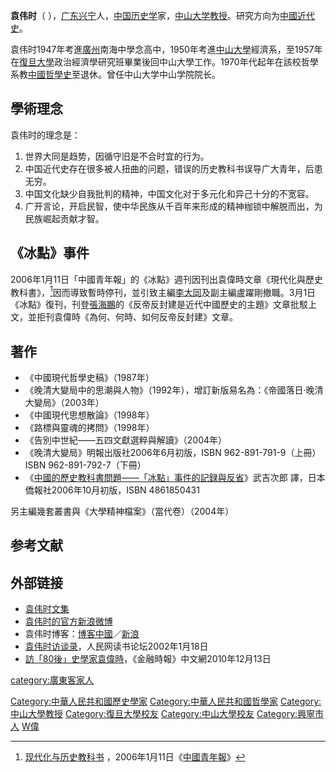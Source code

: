 {{Infobox Writer
|name = 袁伟时
|image =
|imagesize =
|caption =
|pseudonym =
|nationality = {{PRC}}
|birth_date = {{Birth date and age|1931|12|15}}
|birth_place = {{ROC}}[[广东|广东]][[兴宁市|兴宁]]
|death_date =
|death_place =
|occupation = [[历史学|历史学]]家、教授、作家
|movement =
|notableworks = 《帝國落日‧晚清大變局》
|influences =
|influenced =
|website =
|signature =
|footnotes =
|母校 = [[中山大學|中山大學]]、[[復旦大學|復旦大學]]
}}
'''袁伟时'''（{{bd|1931年|12月15日|catIdx=Y袁}} ），[[广东|广东]][[兴宁市|兴宁]]人，[[中国|中国]][[历史学|历史学]]家，[[中山大学|中山大学]][[教授|教授]]。研究方向为[[中國近代史|中國近代史]]。

袁伟时1947年考進[[廣州|廣州]]南海中學念高中，1950年考進[[中山大學|中山大學]]經濟系，至1957年在[[復旦大學|復旦大學]]政治經濟學研究班畢業後回中山大學工作。1970年代起年在該校哲學系教[[中國哲學史|中國哲學史]]至退休。曾任中山大学中山学院院长。

==學術理念==
袁伟时的理念是：
#世界大同是趋势，因循守旧是不合时宜的行为。
#中国近代史存在很多被人扭曲的问题，错误的历史教科书误导广大青年，后患无穷。
#中国文化缺少自我批判的精神，中国文化对于多元化和异己十分的不宽容。
#广开言论，开启民智，使中华民族从千百年来形成的精神枷锁中解脱而出，为民族崛起贡献才智。

==《冰點》事件==
2006年1月11日「中國青年報」的《冰點》週刊因刊出袁偉時文章《現代化與歷史教科書》，<ref>[http://zqb.cyol.com/gb/zqb/2006-01/11/content_118530.htm 现代化与历史教科书] {{webarchive|url=https://web.archive.org/web/20111203060011/http://zqb.cyol.com/gb/zqb/2006-01/11/content_118530.htm |date=2011-12-03 }}，2006年1月11日《[[中國青年報|中國青年報]]》</ref>因而導致暫時停刊，並引致主編[[李大同|李大同]]及副主編盧躍剛撤職。3月1日《冰點》復刊，刊登[[張海鵬_(歷史學者)|張海鵬]]的《反帝反封建是近代中國歷史的主題》文章批駁上文，並拒刊袁偉時《為何、何時、如何反帝反封建》文章。

==著作==
*《中國現代哲學史稿》（1987年）
*《晚清大變局中的思潮與人物》（1992年），增訂新版易名為：《帝國落日‧晚清大變局》（2003年）
*《中國現代思想散論》（1998年）
*《路標與靈魂的拷問》（1998年）
*《告別中世紀——五四文獻選粹與解讀》（2004年）
*《晚清大變局》明報出版社2006年6月初版，ISBN 962-891-791-9（上冊）ISBN 962-891-792-7（下冊）
*《[http://duan.jp/item/043.html 中國的歷史教科書問題——「冰點」事件的記録與反省]》武吉次郎 譯，日本僑報社2006年10月初版，ISBN 4861850431
另主編幾套叢書與《大學精神檔案》（當代卷）（2004年）

==参考文献==
{{Reflist}}

==外部链接==
{{wikiquote|袁偉時}}
*[http://www.huachengnz.com/article/list_11.html 袁伟时文集]
*[http://weibo.com/1210520227 袁伟时的官方新浪微博]
*袁伟时博客：[https://web.archive.org/web/20101227215705/http://yuanweishi.vip.bokee.com/ 博客中國]／[http://blog.sina.com.cn/m/yuanweishi 新浪]
*[http://www.people.com.cn/GB/14738/14761/25876/1719156.html 袁伟时访谈录]，人民网读书论坛2002年1月18日
*[http://www.ftchinese.com/story/001035992 訪「80後」史學家袁偉時]，《金融時報》中文網2010年12月13日
{{中山大學}}
{{DEFAULTSORT:Yuan袁}}
[[Category:中華人民共和國歷史學家|Category:中華人民共和國歷史學家]]
[[Category:中華人民共和國哲學家|Category:中華人民共和國哲學家]]
[[Category:中山大學教授|Category:中山大學教授]]
[[Category:復旦大學校友|Category:復旦大學校友]]
[[Category:中山大學校友|Category:中山大學校友]]
[[Category:興寧市人|Category:興寧市人]]
[[category:廣東客家人|category:廣東客家人]]
[[Category:袁姓|W偉]]